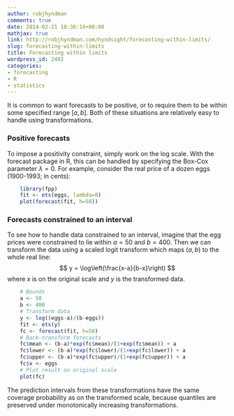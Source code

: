 ```yaml
---
author: robjhyndman
comments: true
date: 2014-02-21 10:36:14+00:00
mathjax: true
link: http://robjhyndman.com/hyndsight/forecasting-within-limits/
slug: forecasting-within-limits
title: Forecasting within limits
wordpress_id: 2492
categories:
- forecasting
- R
- statistics
---
```


It is common to want forecasts to be positive, or to require them to be within some specified range $[a,b]$. Both of these situations are relatively easy to handle using transformations.<!-- more -->



### Positive forecasts



To impose a positivity constraint, simply work on the log scale. With the forecast package in R, this can be handled by specifying the Box-Cox parameter $\lambda=0$. For example, consider the real price of a dozen eggs (1900-1993; in cents):

```r
    library(fpp)
    fit <- ets(eggs, lambda=0)
    plot(forecast(fit, h=50))
```    


### Forecasts constrained to an interval



To see how to handle data constrained to an interval, imagine that the egg prices were constrained to lie within $a=50$ and $b=400$. Then we can transform the data using a scaled logit transform which maps $(a,b)$ to the whole real line:
$$
y = \log\left(\frac{x-a}{b-x}\right)
$$
where $x$ is on the original scale and $y$ is the transformed data.


```r
    # Bounds
    a <- 50
    b <- 400
    # Transform data
    y <- log((eggs-a)/(b-eggs))
    fit <- ets(y)
    fc <- forecast(fit, h=50)
    # Back-transform forecasts
    fc$mean <- (b-a)*exp(fc$mean)/(1+exp(fc$mean)) + a
    fc$lower <- (b-a)*exp(fc$lower)/(1+exp(fc$lower)) + a
    fc$upper <- (b-a)*exp(fc$upper)/(1+exp(fc$upper)) + a
    fc$x <- eggs
    # Plot result on original scale
    plot(fc)
```    


The prediction intervals from these transformations have the same coverage probability as on the transformed scale, because quantiles are preserved under monotonically increasing transformations.
